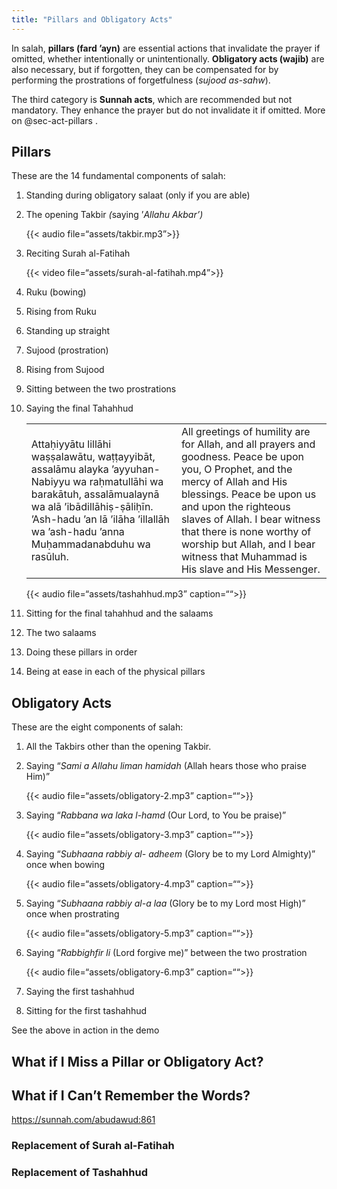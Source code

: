 ```yaml
---
title: "Pillars and Obligatory Acts"
---
```


In salah, **pillars (fard 'ayn)** are essential actions that invalidate the prayer if omitted, whether intentionally or unintentionally. **Obligatory acts (wajib)** are also necessary, but if forgotten, they can be compensated for by performing the prostrations of forgetfulness (*sujood as-sahw*).

::: callout-note
The third category is **Sunnah acts**, which are recommended but not mandatory. They enhance the prayer but do not invalidate it if omitted. More on @sec-act-pillars .
:::

## Pillars {#sec-act-pillars}

These are the 14 fundamental components of salah:

1.  Standing during obligatory salaat (only if you are able)

2.  The opening Takbir *(*saying '*Allahu Akbar')*

    {{< audio file="assets/takbir.mp3">}}

3.  Reciting Surah al-Fatihah

    {{< video file="assets/surah-al-fatihah.mp4">}}

4.  Ruku (bowing)

5.  Rising from Ruku

6.  Standing up straight

7.  Sujood (prostration)

8.  Rising from Sujood

9.  Sitting between the two prostrations

10. Saying the final Tahahhud

    |  |  |
    |------------------------------------|------------------------------------|
    | Attaḥiyyātu lillāhi waṣṣalawātu, waṭṭayyibāt, assalāmu alayka 'ayyuhan-Nabiyyu wa raḥmatullāhi wa barakātuh, assalāmualaynā wa alā ‘ibādillāhiṣ-ṣāliḥīn. 'Ash-hadu 'an lā 'ilāha 'illallāh wa 'ash-hadu 'anna Muḥammadanabduhu wa rasūluh. | All greetings of humility are for Allah, and all prayers and goodness. Peace be upon you, O Prophet, and the mercy of Allah and His blessings. Peace be upon us and upon the righteous slaves of Allah. I bear witness that there is none worthy of worship but Allah, and I bear witness that Muhammad is His slave and His Messenger. |

    {{< audio file="assets/tashahhud.mp3" caption="">}}

11. Sitting for the final tahahhud and the salaams

12. The two salaams

13. Doing these pillars in order

14. Being at ease in each of the physical pillars

## Obligatory Acts

These are the eight components of salah:

1.  All the Takbirs other than the opening Takbir.

2.  Saying "*Sami a Allahu liman hamidah* (Allah hears those who praise Him)"

    {{< audio file="assets/obligatory-2.mp3" caption="">}}

3.  Saying "*Rabbana wa laka l-hamd* (Our Lord, to You be praise)"

    {{< audio file="assets/obligatory-3.mp3" caption="">}}

4.  Saying "*Subhaana rabbiy al- adheem* (Glory be to my Lord Almighty)" once when bowing

    {{< audio file="assets/obligatory-4.mp3" caption="">}}

5.  Saying "*Subhaana rabbiy al-a laa* (Glory be to my Lord most High)" once when prostrating

    {{< audio file="assets/obligatory-5.mp3" caption="">}}

6.  Saying "*Rabbighfir li* (Lord forgive me)" between the two prostration

    {{< audio file="assets/obligatory-6.mp3" caption="">}}

7.  Saying the first tashahhud

8.  Sitting for the first tashahhud

::: callout-note
See the above in action in the demo
:::

## What if I Miss a Pillar or Obligatory Act?

## What if I Can't Remember the Words?

<https://sunnah.com/abudawud:861>

### Replacement of Surah al-Fatihah

### Replacement of Tashahhud
